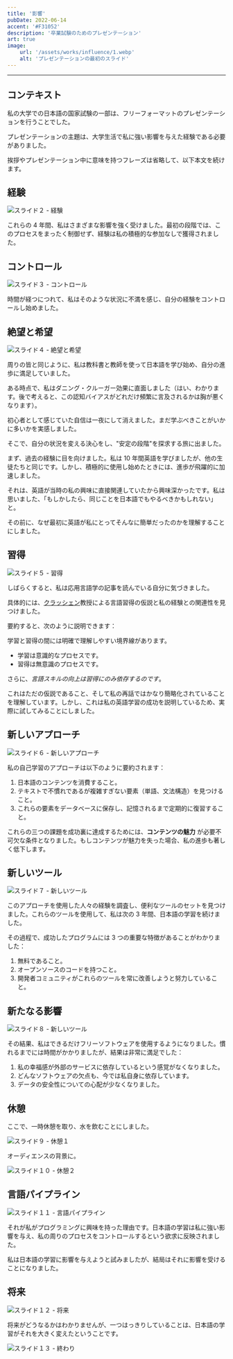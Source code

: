 ```yaml
---
title: '影響'
pubDate: 2022-06-14
accent: '#F31052'
description: '卒業試験のためのプレゼンテーション'
art: true
image:
    url: '/assets/works/influence/1.webp'
    alt: 'プレゼンテーションの最初のスライド'
---
```


---

## コンテキスト

私の大学での日本語の国家試験の一部は、フリーフォーマットのプレゼンテーションを行うことでした。

プレゼンテーションの主題は、大学生活で私に強い影響を与えた経験である必要がありました。

挨拶やプレゼンテーション中に意味を持つフレーズは省略して、以下本文を続けます。

## 経験

![スライド２ - 経験](/assets/works/influence/2.webp)

これらの 4 年間、私はさまざまな影響を強く受けました。最初の段階では、このプロセスをまったく制御せず、経験は私の積極的な参加なしで獲得されました。

## コントロール

![スライド３ - コントロール](/assets/works/influence/3.webp)

時間が経つにつれて、私はそのような状況に不満を感じ、自分の経験をコントロールし始めました。

## 絶望と希望

![スライド４ - 絶望と希望](/assets/works/influence/4.webp)

周りの皆と同じように、私は教科書と教師を使って日本語を学び始め、自分の進歩に満足していました。

ある時点で、私はダニング・クルーガー効果に直面しました（はい、わかります。後で考えると、この認知バイアスがどれだけ頻繁に言及されるかは胸が悪くなります）。

初心者として感じていた自信は一夜にして消えました。まだ学ぶべきことがいかに多いかを実感しました。

そこで、自分の状況を変える決心をし、"安定の段階"を探求する旅に出ました。

まず、過去の経験に目を向けました。私は 10 年間英語を学びましたが、他の生徒たちと同じです。しかし、積極的に使用し始めたときには、進歩が飛躍的に加速しました。

それは、英語が当時の私の興味に直接関連していたから興味深かったです。私は思いました、「もしかしたら、同じことを日本語でもやるべきかもしれない」と。

その前に、なぜ最初に英語が私にとってそんなに簡単だったのかを理解することにしました。

## 習得

![スライド５ - 習得](/assets/works/influence/5.webp)

しばらくすると、私は応用言語学の記事を読んでいる自分に気づきました。

具体的には、[クラッシェン](https://ja.wikipedia.org/wiki/%E3%82%B9%E3%83%86%E3%82%A3%E3%83%BC%E3%83%B4%E3%83%B3%E3%83%BB%E3%82%AF%E3%83%A9%E3%83%83%E3%82%B7%E3%82%A7%E3%83%B3)教授による言語習得の仮説と私の経験との関連性を見つけました。

要約すると、次のように説明できます：

学習と習得の間には明確で理解しやすい境界線があります。

-   学習は意識的なプロセスです。
-   習得は無意識のプロセスです。

さらに、_言語スキルの向上は習得にのみ依存するのです_。

これはただの仮説であること、そして私の再話ではかなり簡略化されていることを理解しています。しかし、これは私の英語学習の成功を説明しているため、実際に試してみることにしました。

## 新しいアプローチ

![スライド６ - 新しいアプローチ](/assets/works/influence/6.webp)

私の自己学習のアプローチは以下のように要約されます：

1. 日本語のコンテンツを消費すること。
2. テキストで不慣れであるが複雑すぎない要素（単語、文法構造）を見つけること。
3. これらの要素をデータベースに保存し、記憶されるまで定期的に復習すること。

これらの三つの課題を成功裏に達成するためには、**コンテンツの魅力** が必要不可欠な条件となりました。もしコンテンツが魅力を失った場合、私の進歩も著しく低下します。

## 新しいツール

![スライド７ - 新しいツール](/assets/works/influence/7.webp)

このアプローチを使用した人々の経験を調査し、便利なツールのセットを見つけました。これらのツールを使用して、私は次の 3 年間、日本語の学習を続けました。

その過程で、成功したプログラムには 3 つの重要な特徴があることがわかりました：

1. 無料であること。
2. オープンソースのコードを持つこと。
3. 開発者コミュニティがこれらのツールを常に改善しようと努力していること。

## 新たなる影響

![スライド８ - 新しいツール](/assets/works/influence/8.webp)

その結果、私はできるだけフリーソフトウェアを使用するようになりました。慣れるまでには時間がかかりましたが、結果は非常に満足でした：

1. 私の幸福感が外部のサービスに依存しているという感覚がなくなりました。
2. どんなソフトウェアの欠点も、今では私自身に依存しています。
3. データの安全性についての心配が少なくなりました。

## 休憩

ここで、一時休憩を取り、水を飲むことにしました。

![スライド９ - 休憩１](/assets/works/influence/9.webp)

オーディエンスの背景に。

![スライド１０ - 休憩２](/assets/works/influence/10.webp)

## 言語パイプライン

![スライド１１ - 言語パイプライン](/assets/works/influence/11.webp)

それが私がプログラミングに興味を持った理由です。日本語の学習は私に強い影響を与え、私の周りのプロセスをコントロールするという欲求に反映されました。

私は日本語の学習に影響を与えようと試みましたが、結局はそれに影響を受けることになりました。

## 将来

![スライド１２ - 将来](/assets/works/influence/12.webp)

将来がどうなるかはわかりませんが、一つはっきりしていることは、日本語の学習がそれを大きく変えたということです。

![スライド１３ - 終わり](/assets/works/influence/13.webp)
